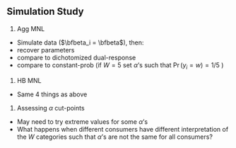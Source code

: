 ## Simulation Study {#sec-simstudy}

1. Agg MNL

  - Simulate data ($\bfbeta_i = \bfbeta$), then:
  - recover parameters
  - compare to dichotomized dual-response
  - compare to constant-prob (if $W=5$ set $\alpha$'s such that $\Pr(y_i=w) = 1/5$ )

1. HB MNL

  - Same 4 things as above
  
1. Assessing $\alpha$ cut-points

  - May need to try extreme values for some $\alpha$'s
  - What happens when different consumers have different interpretation of the $W$ categories such that $\alpha$'s are not the same for all consumers?
 